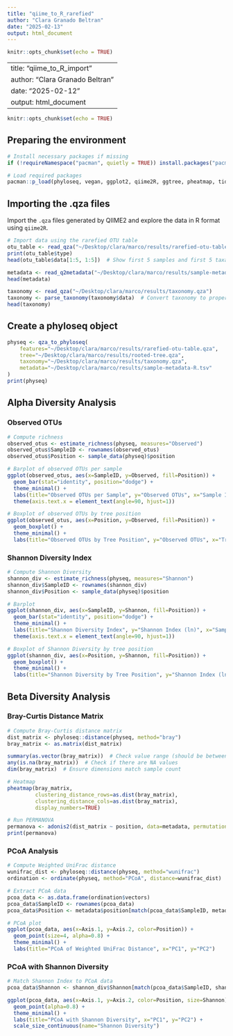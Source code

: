 ```yaml
---
title: "qiime_to_R_rarefied"
author: "Clara Granado Beltran"
date: "2025-02-13"
output: html_document
---
```


```r
knitr::opts_chunk$set(echo = TRUE)
```

---
title: "qiime_to_R_import"
author: "Clara Granado Beltran"
date: "2025-02-12"
output: html_document
---

```r
knitr::opts_chunk$set(echo = TRUE)
```

## Preparing the environment

```r
# Install necessary packages if missing
if (!requireNamespace("pacman", quietly = TRUE)) install.packages("pacman")

# Load required packages
pacman::p_load(phyloseq, vegan, ggplot2, qiime2R, ggtree, pheatmap, tidyr, tidyverse, ggpubr)
```

## Importing the .qza files

Import the `.qza` files generated by QIIME2 and explore the data in R format using `qiime2R`.

```r
# Import data using the rarefied OTU table
otu_table <- read_qza("~/Desktop/clara/marco/results/rarefied-otu-table.qza")
print(otu_table$type)
head(otu_table$data[1:5, 1:5])  # Show first 5 samples and first 5 taxa

metadata <- read_q2metadata("~/Desktop/clara/marco/results/sample-metadata-R.tsv")
head(metadata)

taxonomy <- read_qza("~/Desktop/clara/marco/results/taxonomy.qza")
taxonomy <- parse_taxonomy(taxonomy$data)  # Convert taxonomy to proper format
head(taxonomy)
```

## Create a phyloseq object

```r
physeq <- qza_to_phyloseq(
    features="~/Desktop/clara/marco/results/rarefied-otu-table.qza",
    tree="~/Desktop/clara/marco/results/rooted-tree.qza",
    taxonomy="~/Desktop/clara/marco/results/taxonomy.qza",
    metadata="~/Desktop/clara/marco/results/sample-metadata-R.tsv"
)
print(physeq)
```

## Alpha Diversity Analysis

### Observed OTUs

```r
# Compute richness
observed_otus <- estimate_richness(physeq, measures="Observed")
observed_otus$SampleID <- rownames(observed_otus)
observed_otus$Position <- sample_data(physeq)$position

# Barplot of observed OTUs per sample
ggplot(observed_otus, aes(x=SampleID, y=Observed, fill=Position)) +
  geom_bar(stat="identity", position="dodge") +
  theme_minimal() +
  labs(title="Observed OTUs per Sample", y="Observed OTUs", x="Sample ID") +
  theme(axis.text.x = element_text(angle=90, hjust=1))
```

```r
# Boxplot of observed OTUs by tree position
ggplot(observed_otus, aes(x=Position, y=Observed, fill=Position)) +
  geom_boxplot() +
  theme_minimal() +
  labs(title="Observed OTUs by Tree Position", y="Observed OTUs", x="Tree Position")
```

### Shannon Diversity Index

```r
# Compute Shannon Diversity
shannon_div <- estimate_richness(physeq, measures="Shannon")
shannon_div$SampleID <- rownames(shannon_div)
shannon_div$Position <- sample_data(physeq)$position

# Barplot
ggplot(shannon_div, aes(x=SampleID, y=Shannon, fill=Position)) +
  geom_bar(stat="identity", position="dodge") +
  theme_minimal() +
  labs(title="Shannon Diversity Index", y="Shannon Index (ln)", x="Sample ID") +
  theme(axis.text.x = element_text(angle=90, hjust=1))
```

```r
# Boxplot of Shannon Diversity by tree position
ggplot(shannon_div, aes(x=Position, y=Shannon, fill=Position)) +
  geom_boxplot() +
  theme_minimal() +
  labs(title="Shannon Diversity by Tree Position", y="Shannon Index (ln)", x="Tree Position")
```

## Beta Diversity Analysis

### Bray-Curtis Distance Matrix

```r
# Compute Bray-Curtis distance matrix
dist_matrix <- phyloseq::distance(physeq, method="bray")
bray_matrix <- as.matrix(dist_matrix)

summary(as.vector(bray_matrix))  # Check value range (should be between 0-1)
any(is.na(bray_matrix))  # Check if there are NA values
dim(bray_matrix)  # Ensure dimensions match sample count

# Heatmap
pheatmap(bray_matrix, 
         clustering_distance_rows=as.dist(bray_matrix),
         clustering_distance_cols=as.dist(bray_matrix),
         display_numbers=TRUE)

# Run PERMANOVA
permanova <- adonis2(dist_matrix ~ position, data=metadata, permutations=999)
print(permanova)
```

### PCoA Analysis

```r
# Compute Weighted UniFrac distance
wunifrac_dist <- phyloseq::distance(physeq, method="wunifrac")
ordination <- ordinate(physeq, method="PCoA", distance=wunifrac_dist)

# Extract PCoA data
pcoa_data <- as.data.frame(ordination$vectors)
pcoa_data$SampleID <- rownames(pcoa_data)
pcoa_data$Position <- metadata$position[match(pcoa_data$SampleID, metadata$SampleID)]

# PCoA plot
ggplot(pcoa_data, aes(x=Axis.1, y=Axis.2, color=Position)) +
  geom_point(size=4, alpha=0.8) +
  theme_minimal() +
  labs(title="PCoA of Weighted UniFrac Distance", x="PC1", y="PC2")
```

### PCoA with Shannon Diversity

```r
# Match Shannon Index to PCoA data
pcoa_data$Shannon <- shannon_div$Shannon[match(pcoa_data$SampleID, shannon_div$SampleID)]

ggplot(pcoa_data, aes(x=Axis.1, y=Axis.2, color=Position, size=Shannon)) +
  geom_point(alpha=0.8) +
  theme_minimal() +
  labs(title="PCoA with Shannon Diversity", x="PC1", y="PC2") +
  scale_size_continuous(name="Shannon Diversity")
```


